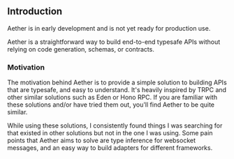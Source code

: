 
## Introduction

<Callout type="warning" emoji="⚠️">
    Aether is in early development and is not yet ready for production use.
</Callout>

Aether is a straightforward way to build end-to-end typesafe APIs without relying on code generation, schemas, or contracts.

### Motivation

The motivation behind Aether is to provide a simple solution to building APIs that are typesafe, and easy to understand. It's heavily inspired by <Link href="https://trpc.io/">TRPC</Link> and other similar solutions such
as <Link href="https://elysiajs.com/eden/">Eden</Link> or <Link href="https://hono.dev/guides/rpc">Hono RPC</Link>. If you are familiar
with these solutions and/or have tried them out, you'll find Aether to be quite similar.

While using these solutions, I consistently found things I was searching for that existed in other solutions but not in the one I was using. Some pain points that Aether aims to solve are type inference
for websocket messages, and an easy way to build adapters for different frameworks.
